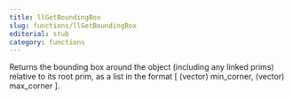 ```yaml
---
title: llGetBoundingBox
slug: functions/llGetBoundingBox
editorial: stub
category: functions
---
```


<LSLFunction name="llGetBoundingBox"/>

Returns the bounding box around the object (including any linked prims) relative to its root prim, as a list in the format [ (vector) min_corner, (vector) max_corner ].
